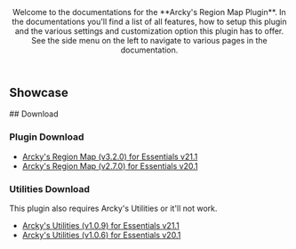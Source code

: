<Header title="Arcky's Region Map Guide">
  Welcome to the documentations for the **Arcky's Region Map Plugin**. In the documentations you'll find a list of all features, how to setup this plugin and the various settings and customization option this plugin has to offer. See the side menu on the left to navigate to various pages in the documentation.
</Header>

## Showcase 

<YouTubeEmbed videoId="p4d8Mch6drc" title="Arcky's Region Map v3.2.0 Showcase"/>
## Download

### Plugin Download
- [Arcky's Region Map (v3.2.0) for Essentials v21.1](https://eeveeexpo.com/resources/1404/)
- [Arcky's Region Map (v2.7.0) for Essentials v20.1](https://drive.google.com/file/d/1zDsFIp48QxPfJFe7LK0yMDGY77-y0aQo/view?usp=sharing)

### Utilities Download 
This plugin also requires Arcky's Utilities or it'll not work.
- [Arcky's Utilities (v1.0.9) for Essentials v21.1](https://drive.google.com/file/d/19xrRavd1CpbC0p1UQtOUZzuEeHL_WHB5/view?usp=sharing)
- [Arcky's Utilities (v1.0.6) for Essentials v20.1](https://drive.google.com/file/d/1ewj5NVV32FxmctNV51FYnujCCRiq0GJJ/view?usp=drive_link)
